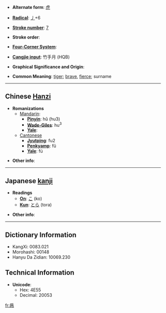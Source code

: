 * '''Alternate form''': [[虎]]

* '''[[Wiktionary:Chinese radical index| Radical]]''': [[Wiktionary:Chinese radical index 丿|丿]]+6

* '''[[Wiktionary:Chinese total strokes index|Stroke number]]''': [[Wiktionary:Chinese total strokes index 7|7]]

* '''Stroke order''': 

* '''[[Wiktionary:Chinese four corner index|Four-Corner System]]''': 

* '''[[Wiktionary:Chinese Cangjie index|Cangjie input]]''': 竹手月 (HQB)

* '''Graphical Significance and Origin''': 

* '''Common Meaning''': [[tiger]]; [[brave]], [[fierce]]; surname

----

== Chinese [[Hanzi]] ==

* '''Romanizations'''
** [[Mandarin]]:
*** '''[[Pinyin]]''': hǔ (hu3)
*** '''[[Wade-Giles]]''': hu<sup>3</sup>
*** '''[[Yale]]''': 
**[[Cantonese]]
***'''[[Jyutping]]''': fu2
***'''[[Penkyamp]]''': fũ
***'''[[Yale]]''': fú

* '''Other info''': 

----

== Japanese [[kanji]] ==

* '''Readings'''
** '''[[On]]''': [[こ]] (ko)
** '''[[Kun]]''': [[とら]] (tora)

* '''Other info''':  

----

== Dictionary Information ==

* KangXi: 0083.021
* Morohashi: 00148
* Hanyu Da Zidian: 10069.230

== Technical Information ==

* '''Unicode''':
** Hex: 4E55
** Decimal: 20053

[[fr:乕]]